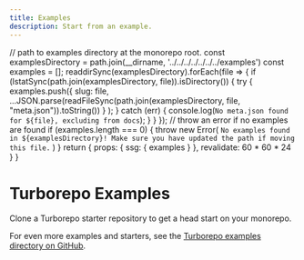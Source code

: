 ```yaml
---
title: Examples
description: Start from an example.
---
```



  // path to examples directory at the monorepo root.
  const examplesDirectory = path.join(__dirname, '../../../../../../../examples')
  const examples = [];
  readdirSync(examplesDirectory).forEach(file => {
    if (lstatSync(path.join(examplesDirectory, file)).isDirectory()) {
      try {
        examples.push({
          slug: file,
          ...JSON.parse(readFileSync(path.join(examplesDirectory, file, "meta.json")).toString())
          }
        );
      } catch (err) {
        console.log(`No meta.json found for ${file}, excluding from docs`);
      }
    }
  });
  // throw an error if no examples are found
  if (examples.length === 0) {
    throw new Error(
      `No examples found in ${examplesDirectory}! Make sure you have updated the path if moving this file.`
    )
  }
  return {
    props: {
      ssg: {
        examples
      }
    },
    revalidate: 60 * 60 * 24
  }
}

# Turborepo Examples

Clone a Turborepo starter repository to get a head start on your monorepo.

<ExamplesArea filter='all' />

For even more examples and starters, see the [Turborepo examples directory on GitHub](https://github.com/vercel/turbo/tree/main/examples).
